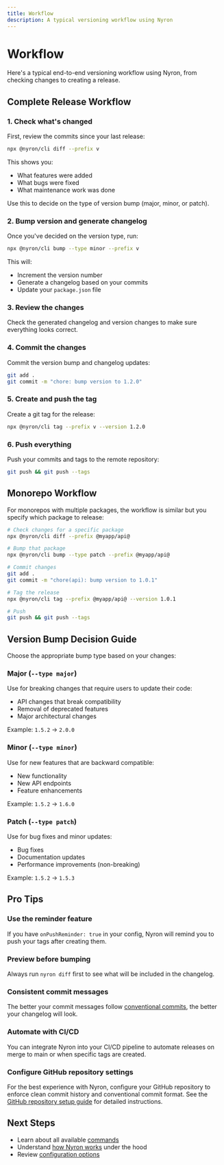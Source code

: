 ```yaml
---
title: Workflow
description: A typical versioning workflow using Nyron
---
```


# Workflow

Here's a typical end-to-end versioning workflow using Nyron, from checking changes to creating a release.

## Complete Release Workflow

### 1. Check what's changed

First, review the commits since your last release:

```bash
npx @nyron/cli diff --prefix v
```

This shows you:
- What features were added
- What bugs were fixed
- What maintenance work was done

Use this to decide on the type of version bump (major, minor, or patch).

### 2. Bump version and generate changelog

Once you've decided on the version type, run:

```bash
npx @nyron/cli bump --type minor --prefix v
```

This will:
- Increment the version number
- Generate a changelog based on your commits
- Update your `package.json` file

### 3. Review the changes

Check the generated changelog and version changes to make sure everything looks correct.

### 4. Commit the changes

Commit the version bump and changelog updates:

```bash
git add .
git commit -m "chore: bump version to 1.2.0"
```

### 5. Create and push the tag

Create a git tag for the release:

```bash
npx @nyron/cli tag --prefix v --version 1.2.0
```

### 6. Push everything

Push your commits and tags to the remote repository:

```bash
git push && git push --tags
```

## Monorepo Workflow

For monorepos with multiple packages, the workflow is similar but you specify which package to release:

```bash
# Check changes for a specific package
npx @nyron/cli diff --prefix @myapp/api@

# Bump that package
npx @nyron/cli bump --type patch --prefix @myapp/api@

# Commit changes
git add .
git commit -m "chore(api): bump version to 1.0.1"

# Tag the release
npx @nyron/cli tag --prefix @myapp/api@ --version 1.0.1

# Push
git push && git push --tags
```

## Version Bump Decision Guide

Choose the appropriate bump type based on your changes:

### Major (`--type major`)

Use for breaking changes that require users to update their code:

- API changes that break compatibility
- Removal of deprecated features
- Major architectural changes

Example: `1.5.2` → `2.0.0`

### Minor (`--type minor`)

Use for new features that are backward compatible:

- New functionality
- New API endpoints
- Feature enhancements

Example: `1.5.2` → `1.6.0`

### Patch (`--type patch`)

Use for bug fixes and minor updates:

- Bug fixes
- Documentation updates
- Performance improvements (non-breaking)

Example: `1.5.2` → `1.5.3`

## Pro Tips

### Use the reminder feature

If you have `onPushReminder: true` in your config, Nyron will remind you to push your tags after creating them.

### Preview before bumping

Always run `nyron diff` first to see what will be included in the changelog.

### Consistent commit messages

The better your commit messages follow [conventional commits](/docs/guides/conventional-commits), the better your changelog will look.

### Automate with CI/CD

You can integrate Nyron into your CI/CD pipeline to automate releases on merge to main or when specific tags are created.

### Configure GitHub repository settings

For the best experience with Nyron, configure your GitHub repository to enforce clean commit history and conventional commit format. See the [GitHub repository setup guide](/docs/guides/conventional-commits#github-repository-setup) for detailed instructions.

## Next Steps

- Learn about all available [commands](/docs/commands)
- Understand [how Nyron works](/docs/guides/how-it-works) under the hood
- Review [configuration options](/docs/getting-started/configuration)

